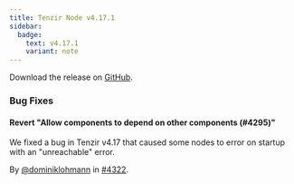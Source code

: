 ```yaml
---
title: Tenzir Node v4.17.1
sidebar:
  badge:
    text: v4.17.1
    variant: note
---
```


Download the release on [GitHub](https://github.com/tenzir/tenzir/releases/tag/v4.17.1).

### Bug Fixes

#### Revert "Allow components to depend on other components (#4295)"

We fixed a bug in Tenzir v4.17 that caused some nodes to error on startup with
an "unreachable" error.

By [@dominiklohmann](https://github.com/dominiklohmann) in [#4322](https://github.com/tenzir/tenzir/pull/4322).
